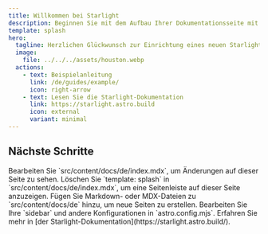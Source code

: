 ```yaml
---
title: Willkommen bei Starlight
description: Beginnen Sie mit dem Aufbau Ihrer Dokumentationsseite mit Starlight.
template: splash
hero:
  tagline: Herzlichen Glückwunsch zur Einrichtung eines neuen Starlight-Projekts!
  image:
    file: ../../../assets/houston.webp
  actions:
    - text: Beispielanleitung
      link: /de/guides/example/
      icon: right-arrow
    - text: Lesen Sie die Starlight-Dokumentation
      link: https://starlight.astro.build
      icon: external
      variant: minimal
---
```



## Nächste Schritte

<CardGrid stagger>
	<Card title="Inhalt aktualisieren" icon="pencil">
		Bearbeiten Sie `src/content/docs/de/index.mdx`, um Änderungen auf dieser Seite zu sehen.
	</Card>
	<Card title="Seitenlayout ändern" icon="document">
		Löschen Sie `template: splash` in `src/content/docs/de/index.mdx`, um eine
		Seitenleiste auf dieser Seite anzuzeigen.
	</Card>
	<Card title="Neuen Inhalt hinzufügen" icon="add-document">
		Fügen Sie Markdown- oder MDX-Dateien zu `src/content/docs/de` hinzu, um neue Seiten zu erstellen.
	</Card>
	<Card title="Konfigurieren Sie Ihre Website" icon="setting">
		Bearbeiten Sie Ihre `sidebar` und andere Konfigurationen in `astro.config.mjs`.
	</Card>
	<Card title="Dokumentation lesen" icon="open-book">
		Erfahren Sie mehr in [der Starlight-Dokumentation](https://starlight.astro.build/).
	</Card>
</CardGrid>
